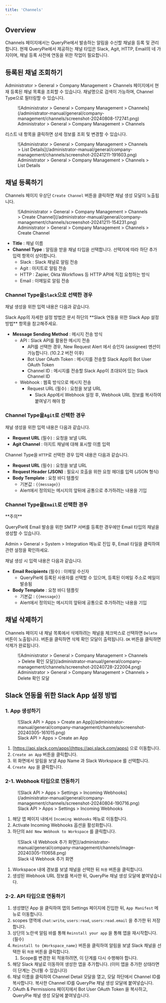 ```yaml
---
title: 'Channels'
---
```



## Overview

Channels 페이지에서는 QueryPie에서 발송하는 알림을 수신할 채널을 등록 및 관리합니다. 현재 QueryPie에서 제공하는 채널 타입은 Slack, Agit, HTTP, Email의 네 가지이며, 채널 등록 사전에 연동을 위한 작업이 필요합니다.

## 등록된 채널 조회하기

Administrator &gt; General &gt; Company Management &gt; Channels 페이지에서 현재 등록된 채널 목록을 조회할 수 있습니다. 채널명으로 검색이 가능하며, Channel Type으로 필터링할 수 있습니다.

<figure data-layout="center" data-align="center">
![Administrator &gt; General &gt; Company Management &gt; Channels](/administrator-manual/general/company-management/channels/screenshot-20240808-172741.png)
<figcaption>
Administrator &gt; General &gt; Company Management &gt; Channels
</figcaption>
</figure>

리스트 내 항목을 클릭하면 상세 정보를 조회 및 변경할 수 있습니다.

<figure data-layout="center" data-align="center">
![Administrator &gt; General &gt; Company Management &gt; Channels &gt; List Details](/administrator-manual/general/company-management/channels/screenshot-20241211-191603.png)
<figcaption>
Administrator &gt; General &gt; Company Management &gt; Channels &gt; List Details
</figcaption>
</figure>


## 채널 등록하기

Channels 페이지 우상단 `Create Channel` 버튼을 클릭하면 채널 생성 모달이 노출됩니다.

<figure data-layout="center" data-align="center">
![Administrator &gt; General &gt; Company Management &gt; Channels &gt; Create Channel](/administrator-manual/general/company-management/channels/screenshot-20241211-154231.png)
<figcaption>
Administrator &gt; General &gt; Company Management &gt; Channels &gt; Create Channel
</figcaption>
</figure>

*  **Title**  : 채널 이름
*  **Channel Type**  : 알림을 받을 채널 타입을 선택합니다. 선택지에 따라 하단 추가 입력 항목이 상이합니다.
    * Slack : Slack 채널로 알림 전송
    * Agit : 아지트로 알림 전송
    * HTTP : Zapier, Okta Workflows 등 HTTP API에 직접 요청하는 방식
    * Email : 이메일로 알림 전송

### Channel Type을`Slack`으로 선택한 경우

채널 생성을 위한 입력 내용은 다음과 같습니다.

<Callout type="info">
Slack App의 자세한 설정 방법은 문서 하단의  **Slack 연동을 위한 Slack App 설정 방법**  항목을 참고해주세요.
</Callout>

*  **Message Sending Method**  : 메시지 전송 방식
    * API : Slack API를 활용한 메시지 전송
        * API를 선택한 경우, New Request Alert 에서 승인자 (assignee) 멘션이 가능합니다. (10.2.2 버전 이후)
        * Bot User OAuth Token : 메시지를 전송할 Slack App의 Bot User OAuth Token
        * Channel ID : 메시지를 전송할 Slack App이 초대되어 있는 Slack Channel ID
    * Webhook : 웹훅 방식으로 메시지 전송
        * Request URL (필수) : 요청을 보낼 URL 
            * Slack App에서 Webhook 설정 후, Webhook URL 정보를 복사하여 붙여넣기 해야 함

### Channel Type을`Agit`로 선택한 경우

채널 생성을 위한 입력 내용은 다음과 같습니다.

*  **Request URL**  (필수) : 요청을 보낼 URL
*  **Agit Channel**  : 아지트 채널에 대해 표시할 이름 입력

Channel Type을 `HTTP`로 선택한 경우 입력 내용은 다음과 같습니다.

*  **Request URL**  (필수) : 요청을 보낼 URL
*  **Request Header (JSON)**  : 필요시 호출을 위한 요청 헤더를 입력 (JSON 형식)
*  **Body Template**  : 요청 바디 템플릿
    * 기본값 : `{{message}}`
    * Alert에서 정의되는 메시지의 앞뒤에 공통으로 추가하려는 내용을 기입

### Channel Type을`Email`로 선택한 경우

<Callout type="important">
**주의**

QueryPie에 Email 발송을 위한 SMTP 서버를 등록한 경우에만 Email 타입의 채널을 생성할 수 있습니다.

Admin &gt; General &gt; System &gt; Integration 메뉴로 진입 후, Email 타일을 클릭하여 관련 설정을 확인하세요.
</Callout>

채널 생성 시 입력 내용은 다음과 같습니다.

*  **Email Recipients**  (필수) : 이메일 수신자
    * QueryPie에 등록된 사용자를 선택할 수 있으며, 등록된 이메일 주소로 메일이 발송됨
*  **Body Template**  : 요청 바디 템플릿
    * 기본값 : `{{message}}` 
    * Alert에서 정의되는 메시지의 앞뒤에 공통으로 추가하려는 내용을 기입

## 채널 삭제하기

Channels 페이지 내 채널 목록에서 삭제하려는 채널을 체크박스로 선택하면 `Delete` 버튼이 노출됩니다. 버튼을 클릭하면 삭제 확인 모달이 출력됩니다. `OK` 버튼을 클릭하면 삭제가 완료됩니다.

<figure data-layout="center" data-align="center">
![Administrator &gt; General &gt; Company Management &gt; Channels &gt; Delete 확인 모달](/administrator-manual/general/company-management/channels/screenshot-20240728-222004.png)
<figcaption>
Administrator &gt; General &gt; Company Management &gt; Channels &gt; Delete 확인 모달
</figcaption>
</figure>

## Slack 연동을 위한 Slack App 설정 방법

### 1. App 생성하기

<figure data-layout="center" data-align="center">
![Slack API &gt; Apps &gt; Create an App](/administrator-manual/general/company-management/channels/screenshot-20240305-161015.png)
<figcaption>
Slack API &gt; Apps &gt; Create an App
</figcaption>
</figure>

1. [https://api.slack.com/apps](https://api.slack.com/apps) 으로 이동합니다.
2. `Create an App` 버튼을 클릭합니다.
3. 위 화면에서 알림을 보낼 App Name 과 Slack Workspace 를 선택합니다.
4. `Create App` 을 클릭합니다.

### 2-1. Webhook 타입으로 연동하기

<figure data-layout="center" data-align="center">
![Slack API &gt; Apps &gt; Settings &gt; Incoming Webhooks](/administrator-manual/general/company-management/channels/screenshot-20240804-190716.png)
<figcaption>
Slack API &gt; Apps &gt; Settings &gt; Incoming Webhooks
</figcaption>
</figure>

1. 해당 앱 페이지 내에서 `Incoming Webhooks` 메뉴로 이동합니다.
2. Activate Incoming Webhooks 옵션을 활성화합니다.
3. 하단의 `Add New Webhook to Workspace` 를 클릭합니다.

<figure data-layout="center" data-align="center">
![Slack 내 Webhook 추가 화면](/administrator-manual/general/company-management/channels/image-20240305-110658.png)
<figcaption>
Slack 내 Webhook 추가 화면
</figcaption>
</figure>

1. Workspace 내에 경보를 보낼 채널을 선택한 뒤 `허용` 버튼을 클릭합니다.
2. 생성된 Webhook URL 정보를 복사한 뒤, QueryPie 채널 생성 모달에 붙여넣습니다.

### 2-2. API 타입으로 연동하기

1. 생성했던 App 을 클릭하여 앱의 Settings 페이지에 진입한 뒤, `App Manifest` 메뉴로 이동합니다.
2. scopes 영역에 `chat:write`, `users:read`, `users:read.email` 을 추가한 뒤 저장합니다. 
3. 상단의 노란색 알림 바를 통해 `Reinstall your app` 을 통해 앱을 재시작합니다. (필수)
4. `Reinstall to {Workspace_name}` 버튼을 클릭하여 알림을 보낼 Slack 채널을 선택한 뒤 `허용` 버튼을 클릭합니다.
    1. Scope를 변경한 뒤 적용하려면, 이 단계를 다시 수행해야 합니다.
5. 해당 Slack 채널로 이동하여 생성한 앱을 추가합니다. (이미 앱을 추가한 상태라면 이 단계는 건너뛸 수 있습니다)
6. 채널 이름을 클릭하여 Channel Detail 모달을 열고, 모달 하단에서 Channel ID를 복사합니다. 복사한 Channel ID를 QueryPie 채널 생성 모달에 붙여넣습니다. 
7. OAuth & Permissions 페이지에서 Bot User OAuth Token 을 복사하고, QueryPie 채널 생성 모달에 붙여넣습니다. 
